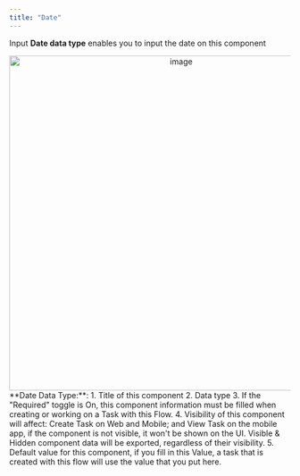 ```yaml
---
title: "Date"
---
```


Input **Date data type** enables you to input the date on this component

<div align="center">
  <img src="https://t3837933.p.clickup-attachments.com/t3837933/659e91c3-83a0-4a0c-9904-90d564927676/image.png" alt="image" width="600" />
</div> 
**Date Data Type:**:
1. Title of this component
2. Data type
3. If the "Required" toggle is On, this component information must be filled when creating or working on a Task with this Flow.
4. Visibility of this component will affect: Create Task on Web and Mobile; and View Task on the mobile app, if the component is not visible, it won't be shown on the UI. Visible & Hidden component data will be exported, regardless of their visibility.
5. Default value for this component, if you fill in this Value, a task that is created with this flow will use the value that you put here.
